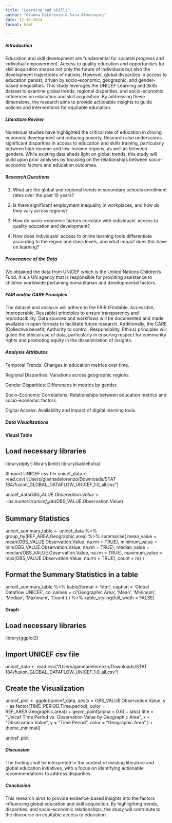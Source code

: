 ```yaml
---
title: "Learning and skills"
author: "Gianna DeLorenzo & Sara Almansoori"
date: 12-10-2024
format: html

---
```

##### Introduction
Education and skill development are fundamental for societal progress and individual empowerment. Access to quality education and opportunities for skill acquisition shapes not only the future of individuals but also the development trajectories of nations. However, global disparities in access to education persist, driven by socio-economic, geographic, and gender-based inequalities. This study leverages the UNICEF Learning and Skills dataset to examine global trends, regional disparities, and socio-economic influences on education and skill acquisition. By addressing these dimensions, the research aims to provide actionable insights to guide policies and interventions for equitable education.

##### Literature Review
Numerous studies have highlighted the critical role of education in driving economic development and reducing poverty. Research also underscores significant disparities in access to education and skills training, particularly between high-income and low-income regions, as well as between genders. While existing data sheds light on global trends, this study will build upon prior analyses by focusing on the relationships between socio-economic factors and education outcomes.

##### Research Questions
1. What are the global and regional trends in secondary schools enrollment rates over the past 10 years?

2. Is there significant employment inequality in workplaces, and how do they vary across regions?

3. How do socio-economic factors correlate with individuals' access to quality education and development?

4. How does individuals' access to online learning tools differentiate according to the region and class levels, and what impact does this have on learning?

##### Provenance of the Data

We obtained the data from UNICEF which is the United Nations Children's Fund. It is a UN agency that is responsible for providing assistance to children worldwide pertaining humanitarian and developmental factors. 

##### FAIR and/or CARE Principles

The dataset and analysis will adhere to the FAIR (Findable, Accessible, Interoperable, Reusable) principles to ensure transparency and reproducibility. Data sources and workflows will be documented and made available in open formats to facilitate future research. Additionally, the CARE (Collective benefit, Authority to control, Responsibility, Ethics) principles will guide the ethical use of data, particularly in ensuring respect for community rights and promoting equity in the dissemination of insights.

##### Analysis Attributes

Temporal Trends: Changes in education metrics over time.

Regional Disparities: Variations across geographic regions.

Gender Disparities: Differences in metrics by gender.

Socio-Economic Correlations: Relationships between education metrics and socio-economic factors.

Digital Access: Availability and impact of digital learning tools.

##### Data Visualizations

#### Visual Table

## Load necessary libraries
library(dplyr)
library(knitr)
library(kableExtra)

#Import UNICEF csv file
unicef_data <- read.csv("/Users/giannadelorenzo/Downloads/STAT 184/fusion_GLOBAL_DATAFLOW_UNICEF_1.0_all.csv")


unicef_data$OBS_VALUE.Observation.Value <- as.numeric(unicef_data$OBS_VALUE.Observation.Value)

## Summary Statistics
unicef_summary_table <- 
  unicef_data %>%
  group_by(REF_AREA.Geographic.area) %>%
  summarise(
    mean_value = mean(OBS_VALUE.Observation.Value, na.rm = TRUE),
    minimum_value = min(OBS_VALUE.Observation.Value, na.rm = TRUE),
    median_value = median(OBS_VALUE.Observation.Value, na.rm = TRUE),
    maximum_value = max(OBS_VALUE.Observation.Value, na.rm = TRUE),
    count = n()
  )

## Format the Summary Statistics in a table
unicef_summary_table %>%
  kable(format = 'html',
        caption = 'Global Dataflow UNICEF',
        col.names = c('Geographic Area', 'Mean', 'Minimum', 
                      'Median', 'Maximum', 'Count')
        ) %>%
  kable_styling(full_width = FALSE)

#### Graph

## Load necessary libraries
library(ggplot2)

## Import UNICEF csv file
unicef_data <- read.csv("/Users/giannadelorenzo/Downloads/STAT 184/fusion_GLOBAL_DATAFLOW_UNICEF_1.0_all.csv")

## Create the Visualization
unicef_plot <- ggplot(unicef_data,
                      aes(x = OBS_VALUE.Observation.Value, 
                          y = as.factor(TIME_PERIOD.Time.period),
                          color = REF_AREA.Geographic.area)) +
  geom_point(alpha = 0.6) +
  labs(
    title = "Unicef Time Period vs. Observation Value by Geographic Area",
    x = "Observation Value",
    y = "Time Period",
    color = "Geographic Area"
  ) +
  theme_minimal()

unicef_plot


##### Discussion
The findings will be interpreted in the context of existing literature and global education initiatives, with a focus on identifying actionable recommendations to address disparities.

##### Conclusion
This research aims to provide evidence-based insights into the factors influencing global education and skill acquisition. By highlighting trends, disparities, and socio-economic relationships, the study will contribute to the discourse on equitable access to education.

